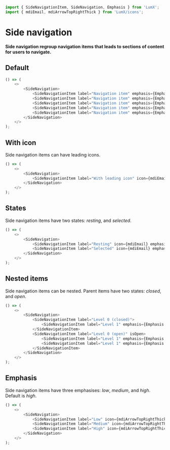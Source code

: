 ```javascript import
import { SideNavigationItem, SideNavigation, Emphasis } from 'LumX';
import { mdiEmail, mdiArrowTopRightThick } from 'LumX/icons';
```

# Side navigation

**Side navigation regroup navigation items that leads to sections of content for users to navigate.**

## Default

```javascript jsx
() => (
    <>
        <SideNavigation>
            <SideNavigationItem label="Navigation item" emphasis={Emphasis.low} />
            <SideNavigationItem label="Navigation item" emphasis={Emphasis.low} />
            <SideNavigationItem label="Navigation item" emphasis={Emphasis.low} />
            <SideNavigationItem label="Navigation item" emphasis={Emphasis.low} />
            <SideNavigationItem label="Navigation item" emphasis={Emphasis.low} />
        </SideNavigation>
    </>
);
```

## With icon

Side navigation items can have leading icons.

```javascript jsx
() => (
    <>
        <SideNavigation>
            <SideNavigationItem label="With leading icon" icon={mdiEmail} emphasis={Emphasis.low} />
        </SideNavigation>
    </>
);
```

## States

Side navigation items have two states: _resting_, and _selected_.

```javascript jsx
() => (
    <>
        <SideNavigation>
            <SideNavigationItem label="Resting" icon={mdiEmail} emphasis={Emphasis.low} />
            <SideNavigationItem label="Selected" icon={mdiEmail} emphasis={Emphasis.low} isSelected />
        </SideNavigation>
    </>
);
```

## Nested items

Side navigation items can be nested. Parent items have two states: _closed_, and _open_.

```javascript jsx
() => (
    <>
        <SideNavigation>
            <SideNavigationItem label="Level 0 (closed)">
                <SideNavigationItem label="Level 1" emphasis={Emphasis.medium} />
            </SideNavigationItem>
            <SideNavigationItem label="Level 0 (open)" isOpen>
                <SideNavigationItem label="Level 1" emphasis={Emphasis.medium} />
                <SideNavigationItem label="Level 1" emphasis={Emphasis.medium} />
            </SideNavigationItem>
        </SideNavigation>
    </>
);
```

## Emphasis

Side navigation items have three emphasises: _low_, _medium_, and _high_. Default is _high_.

```javascript jsx
() => (
    <>
        <SideNavigation>
            <SideNavigationItem label="Low" icon={mdiArrowTopRightThick} emphasis={Emphasis.low} />
            <SideNavigationItem label="Medium" icon={mdiArrowTopRightThick} emphasis={Emphasis.medium} />
            <SideNavigationItem label="High" icon={mdiArrowTopRightThick} emphasis={Emphasis.high} />
        </SideNavigation>
    </>
);
```
